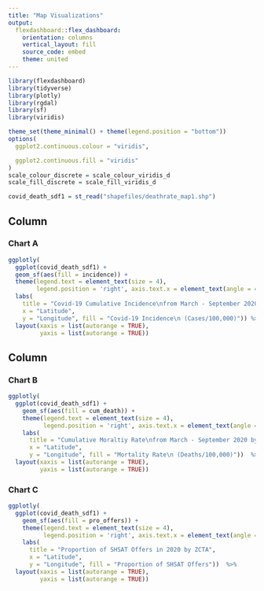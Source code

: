 ```yaml
---
title: "Map Visualizations"
output: 
  flexdashboard::flex_dashboard:
    orientation: columns
    vertical_layout: fill
    source_code: embed
    theme: united
---
```

```r
library(flexdashboard)
library(tidyverse)
library(plotly)
library(rgdal)
library(sf)
library(viridis)

theme_set(theme_minimal() + theme(legend.position = "bottom"))
options(
  ggplot2.continuous.colour = "viridis",

  ggplot2.continuous.fill = "viridis"
)
scale_colour_discrete = scale_colour_viridis_d
scale_fill_discrete = scale_fill_viridis_d

covid_death_sdf1 = st_read("shapefiles/deathrate_map1.shp")
```

Column {data-width=600}
-----------------------------------------------------------------------

### Chart A
    
```r
ggplotly(
  ggplot(covid_death_sdf1) +
  geom_sf(aes(fill = incidence)) +
  theme(legend.text = element_text(size = 4), 
        legend.position = 'right', axis.text.x = element_text(angle = 45)) +
  labs(
    title = "Covid-19 Cumulative Incidence\nfrom March - September 2020 by ZCTA",
    x = "Latitude",
    y = "Longitude", fill = "Covid-19 Incidence\n (Cases/100,000)")) %>% 
  layout(xaxis = list(autorange = TRUE),
         yaxis = list(autorange = TRUE))
```


Column {data-width=500}
-----------------------------------------------------------------------
### Chart B 

```r
ggplotly(
  ggplot(covid_death_sdf1) +
    geom_sf(aes(fill = cum_death)) +
    theme(legend.text = element_text(size = 4), 
          legend.position = 'right', axis.text.x = element_text(angle = 45)) +
    labs(
      title = "Cumulative Moraltiy Rate\nfrom March - September 2020 by ZCTA",
      x = "Latitude",
      y = "Longitude", fill = "Mortality Rate\n (Deaths/100,000)"))  %>%
  layout(xaxis = list(autorange = TRUE),
         yaxis = list(autorange = TRUE))
```

### Chart C

```r
ggplotly(
  ggplot(covid_death_sdf1) +
    geom_sf(aes(fill = pro_offers)) +
    theme(legend.text = element_text(size = 4), 
          legend.position = 'right', axis.text.x = element_text(angle = 45)) +
    labs(
      title = "Proportion of SHSAT Offers in 2020 by ZCTA",
      x = "Latitude",
      y = "Longitude", fill = "Proportion of SHSAT Offers"))  %>%
  layout(xaxis = list(autorange = TRUE),
         yaxis = list(autorange = TRUE))
```
